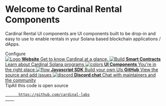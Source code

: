 
<Meta title="Components/Introduction" />

<style>{`
  .subheading {
    --mediumdark: '#999999';
    font-weight: 900;
    font-size: 13px;
    color: #999;
    letter-spacing: 6px;
    line-height: 24px;
    text-transform: uppercase;
    margin-bottom: 12px;
    margin-top: 40px;
  }

  .link-list {
    display: grid;
    grid-template-columns: 1fr;
    grid-template-rows: 1fr 1fr;
    row-gap: 10px;
  }

  @media (min-width: 620px) {
    .link-list {
      row-gap: 20px;
      column-gap: 20px;
      grid-template-columns: 1fr 1fr;
    }
  }

  @media all and (-ms-high-contrast:none) {
  .link-list {
      display: -ms-grid;
      -ms-grid-columns: 1fr 1fr;
      -ms-grid-rows: 1fr 1fr;
    }
  }

  .link-item {
    display: block;
    padding: 20px 30px 20px 15px;
    border: 1px solid #00000010;
    border-radius: 5px;
    transition: background 150ms ease-out, border 150ms ease-out, transform 150ms ease-out;
    color: #333333;
    display: flex;
    align-items: flex-start;
  }

  .link-item:hover {
    border-color: #1EA7FD50;
    transform: translate3d(0, -3px, 0);
    box-shadow: rgba(0, 0, 0, 0.08) 0 3px 10px 0;
  }

  .link-item:active {
    border-color: #1EA7FD;
    transform: translate3d(0, 0, 0);
  }

  .link-item strong {
    font-weight: 700;
    display: block;
    margin-bottom: 2px;
  }
  
  .link-item img, svg {
    height: 40px;
    width: 40px;
    margin-right: 15px;
    flex: none;
  }

  .link-item span {
    font-size: 14px;
    line-height: 20px;
  }

  .tip {
    display: inline-block;
    border-radius: 1em;
    font-size: 11px;
    line-height: 12px;
    font-weight: 700;
    background: #E7FDD8;
    color: #66BF3C;
    padding: 4px 12px;
    margin-right: 10px;
    vertical-align: top;
  }

  .tip-wrapper {
    font-size: 13px;
    line-height: 20px;
    margin-top: 40px;
    margin-bottom: 40px;
  }

  .tip-wrapper code {
    font-size: 12px;
    display: inline-block;
  }

  
`}</style>

# Welcome to Cardinal Rental Components

Cardinal Rental UI components are UI components built to be drop-in and easy to use to enable rentals in your Solana based blockchain applications / dApps.

<div className="subheading">Configure</div>

<div className="link-list">
  <a className="link-item" href="https://cardinal.so" target="_blank">
    <img src={Logo} alt="Logo" />
    <span>
      <strong>Website</strong>
      Get to know Cardinal at a glance.
    </span>
  </a>
  <a
    className="link-item"
    href="https://github.com/cardinal-labs/cardinal-token-manager"
    target="_blank"
  >
    <img src={Solana} alt="Build" />
    <span>
      <strong>Smart Contracts</strong>
      Learn about Cardinal Solana programs
    </span>
  </a>
  <a className="link-item" href="/" target="_blank">
    <img src={Colors} alt="colors" />
    <span>
      <strong>UI Components</strong>
      You're in the right place
    </span>
  </a>
  <a
    className="link-item"
    href="https://cardinal-labs.github.io/cardinal-token-manager/"
    target="_blank"
  >
    <img src={Flow} alt="flow" />
    <span>
      <strong>Javascript SDK</strong>
      Build your own UIs
    </span>
  </a>
  <a
    className="link-item"
    href="https://github.com/cardinal-labs/cardinal-token-manager"
    target="_blank"
  >
    <AiOutlineGithub />
    <span>
      <strong>GitHub</strong>
      View the source and add issues
    </span>
  </a>
  <a className="link-item" href="https://discord.gg/byq6uNTugq" target="_blank">
    <img src={discord} alt="discord" />
    <span>
      <strong>Discord chat</strong>
      Chat with maintainers and the community
    </span>
  </a>
</div>

<div className="tip-wrapper">
  <span className="tip">Tip</span>All this code is open source
  <code>
    <a href="https://github.com/cardinal-labs">
      https://github.com/cardinal-labs
    </a>
  </code>
</div>
